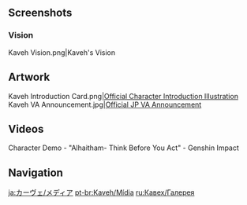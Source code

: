 {{CharacterTabs}}
{{TOC limit}}
<!--
==In-Game Assets==
{{Assets}}

===Namecard===
{{Assets/Namecard||Kaveh}}

===Constellation===
<gallery>Paradisaea Shape.png|[[Paradisaea]] Constellation</gallery>

==Animations==
===Talent GIFs===
<gallery>
NA Normal Preview.gif|Normal Attack, [[NA]]
NA Charged Preview.gif|Charged Attack, NA
NA Plunge Preview.gif|Plunge Attack, NA
ES Preview.gif|Elemental Skill, [[ES]]
ES Hold Preview.gif|Elemental Skill (Hold), ES
EB Preview.gif|Elemental Burst, [[EB]]
</gallery>

===Character Screen Animations===
{{Preview/CharacterAnimations}}
-->
==Screenshots==
<!--
===Expressions===
{{Character Expression|Kaveh|Default||}}
-->
===Vision===
<gallery>Kaveh Vision.png|Kaveh's Vision</gallery>
<!--
==Character Details==
{{Files by Character Gallery|Character Details|character=Kaveh}}
-->
==Artwork==
<!-- Hide unused sections. Try to keep images in chronological order, based on release date. May reformat gallery once images flood, and then make subheadings and group images. -->
<gallery>
Kaveh Introduction Card.png|[https://twitter.com/GenshinImpact/status/1629023329616101378 Official Character Introduction Illustration]
Kaveh VA Announcement.jpg|[https://twitter.com/Genshin_7/status/1587050590391087104 Official JP VA Announcement]
</gallery>
<!--
===Birthdays===
{{Files by Character Gallery|Kaveh Birthday Artwork|character = Kaveh|not1=Character Shorts|not2=Taking Pictures and Recounting Good Times Images}}

;Character Shorts
{{Files by Character Gallery|Kaveh Birthday Artwork|character = Kaveh|not1=Character Birthday Artwork|not2=Taking Pictures and Recounting Good Times Images}}

;Taking Pictures and Recounting Good Times
{{Main|Taking Pictures and Recounting Good Times/Story/Kaveh}}
{{Files by Character Gallery|Kaveh Birthday Artwork|character = Kaveh|not1=Character Shorts|not2=Character Birthday Artwork}}

===Holidays===
{{Files by Character Gallery|Holiday Artwork}}

===Promotions===
<gallery>

</gallery>

===Social Media===
<gallery>

</gallery>

===Miscellaneous===
<gallery>

</gallery>

==Event Artwork==
===EventName===
{{Main|EventName}}
<gallery>

</gallery>

==Comics==
===Genshin Impact Preview Manga===
<gallery>

</gallery>

===4-Panel Comics===
<gallery>

</gallery>

===Character Shorts===
{{Files by Character Gallery|Character Shorts|character = Kaveh|not1=Kaveh Birthday Artwork}}

==Stickers==
===Paimon's Paintings===
{{Main|Paimon's Paintings}}
<gallery>

</gallery>
-->

==Videos==
<!-- Keep videos in chronological order. -->
<gallery>
Character Demo - "Alhaitham- Think Before You Act" - Genshin Impact
</gallery>
<!--
===Cameos===

==References==
{{Reflist}}
-->
==Navigation==
{{Character Navbox|link type=media}}

[[ja:カーヴェ/メディア]]
[[pt-br:Kaveh/Mídia]]
[[ru:Кавех/Галерея]]